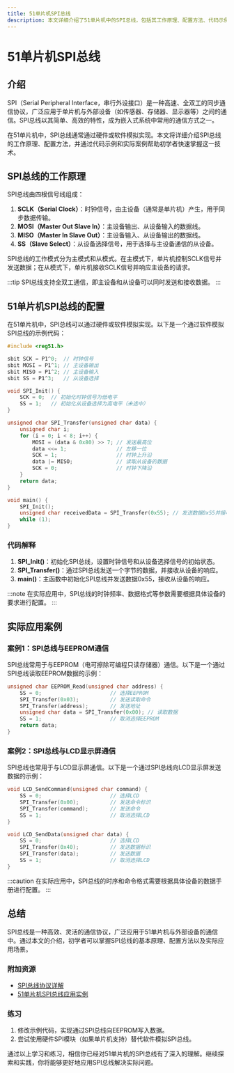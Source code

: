 ```yaml
---
title: 51单片机SPI总线
description: 本文详细介绍了51单片机中的SPI总线，包括其工作原理、配置方法、代码示例以及实际应用场景，适合初学者学习。
---
```


# 51单片机SPI总线

## 介绍

SPI（Serial Peripheral Interface，串行外设接口）是一种高速、全双工的同步通信协议，广泛应用于单片机与外部设备（如传感器、存储器、显示器等）之间的通信。SPI总线以其简单、高效的特性，成为嵌入式系统中常用的通信方式之一。

在51单片机中，SPI总线通常通过硬件或软件模拟实现。本文将详细介绍SPI总线的工作原理、配置方法，并通过代码示例和实际案例帮助初学者快速掌握这一技术。

## SPI总线的工作原理

SPI总线由四根信号线组成：

1. **SCLK（Serial Clock）**：时钟信号，由主设备（通常是单片机）产生，用于同步数据传输。
2. **MOSI（Master Out Slave In）**：主设备输出、从设备输入的数据线。
3. **MISO（Master In Slave Out）**：主设备输入、从设备输出的数据线。
4. **SS（Slave Select）**：从设备选择信号，用于选择与主设备通信的从设备。

SPI总线的工作模式分为主模式和从模式。在主模式下，单片机控制SCLK信号并发送数据；在从模式下，单片机接收SCLK信号并响应主设备的请求。

:::tip
SPI总线支持全双工通信，即主设备和从设备可以同时发送和接收数据。
:::

## 51单片机SPI总线的配置

在51单片机中，SPI总线可以通过硬件或软件模拟实现。以下是一个通过软件模拟SPI总线的示例代码：

```c
#include <reg51.h>

sbit SCK = P1^0;  // 时钟信号
sbit MOSI = P1^1; // 主设备输出
sbit MISO = P1^2; // 主设备输入
sbit SS = P1^3;   // 从设备选择

void SPI_Init() {
    SCK = 0;  // 初始化时钟信号为低电平
    SS = 1;   // 初始化从设备选择为高电平（未选中）
}

unsigned char SPI_Transfer(unsigned char data) {
    unsigned char i;
    for (i = 0; i < 8; i++) {
        MOSI = (data & 0x80) >> 7; // 发送最高位
        data <<= 1;                // 左移一位
        SCK = 1;                   // 时钟上升沿
        data |= MISO;              // 读取从设备的数据
        SCK = 0;                   // 时钟下降沿
    }
    return data;
}

void main() {
    SPI_Init();
    unsigned char receivedData = SPI_Transfer(0x55); // 发送数据0x55并接收从设备的响应
    while (1);
}
```

### 代码解释

1. **SPI_Init()**：初始化SPI总线，设置时钟信号和从设备选择信号的初始状态。
2. **SPI_Transfer()**：通过SPI总线发送一个字节的数据，并接收从设备的响应。
3. **main()**：主函数中初始化SPI总线并发送数据0x55，接收从设备的响应。

:::note
在实际应用中，SPI总线的时钟频率、数据格式等参数需要根据具体设备的要求进行配置。
:::

## 实际应用案例

### 案例1：SPI总线与EEPROM通信

SPI总线常用于与EEPROM（电可擦除可编程只读存储器）通信。以下是一个通过SPI总线读取EEPROM数据的示例：

```c
unsigned char EEPROM_Read(unsigned char address) {
    SS = 0;                      // 选择EEPROM
    SPI_Transfer(0x03);          // 发送读取命令
    SPI_Transfer(address);       // 发送地址
    unsigned char data = SPI_Transfer(0x00); // 读取数据
    SS = 1;                      // 取消选择EEPROM
    return data;
}
```

### 案例2：SPI总线与LCD显示屏通信

SPI总线也常用于与LCD显示屏通信。以下是一个通过SPI总线向LCD显示屏发送数据的示例：

```c
void LCD_SendCommand(unsigned char command) {
    SS = 0;                      // 选择LCD
    SPI_Transfer(0x00);          // 发送命令标识
    SPI_Transfer(command);       // 发送命令
    SS = 1;                      // 取消选择LCD
}

void LCD_SendData(unsigned char data) {
    SS = 0;                      // 选择LCD
    SPI_Transfer(0x40);          // 发送数据标识
    SPI_Transfer(data);          // 发送数据
    SS = 1;                      // 取消选择LCD
}
```

:::caution
在实际应用中，SPI总线的时序和命令格式需要根据具体设备的数据手册进行配置。
:::

## 总结

SPI总线是一种高效、灵活的通信协议，广泛应用于51单片机与外部设备的通信中。通过本文的介绍，初学者可以掌握SPI总线的基本原理、配置方法以及实际应用场景。

### 附加资源

- [SPI总线协议详解](https://www.example.com/spi-protocol)
- [51单片机SPI总线应用实例](https://www.example.com/51-spi-examples)

### 练习

1. 修改示例代码，实现通过SPI总线向EEPROM写入数据。
2. 尝试使用硬件SPI模块（如果单片机支持）替代软件模拟SPI总线。

通过以上学习和练习，相信你已经对51单片机的SPI总线有了深入的理解。继续探索和实践，你将能够更好地应用SPI总线解决实际问题。